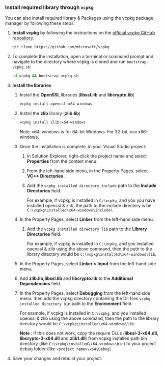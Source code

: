 ### Install required library through `vcpkg`

You can also install required library & Packages using the vcpkg package manager by following these steps:

1. **Install vcpkg** by following the instructions on the [official vcpkg GitHub repository](https://github.com/microsoft/vcpkg).

    ```sh
    git clone https://github.com/microsoft/vcpkg
    ```

1. To complete the installation, open a terminal or command prompt and navigate to the directory where vcpkg is
cloned and run `bootstrap-vcpkg.sh`:

    ```sh
    cd vcpkg && bootstrap-vcpkg.sh
    ```

1. **Install the libraries**

    1. Install the **OpenSSL** libraries (**libssl.lib** and **libcrypto.lib**)

        ```sh
        vcpkg install openssl:x64-windows
        ```

    1. Install the **zlib** library (**zlib.lib**)

        ```sh
        vcpkg install zlib:x64-windows
        ```
        Note: x64-windows is for 64-bit Windows. For 32-bit, use x86-windows.

    1. Once the installation is complete, in your Visual Studio project:

        1. In Solution Explorer, right-click the project name and select **Properties** from the context menu.
        1. From the left-hand side menu, in the Property Pages, select **VC++ Directories** .
        1. Add the  `vcpkg installed directory include` path to the **Include Directories** field.

            For example, if vcpkg is installed in `C:\vcpkg`, and you you have installed openssl & zlib, the path to the
            include directory is be `C:\vcpkg\installed\x64-windows\include\`

    1. In the Property Pages, select **Linker** from the left-hand side menu.

        1. Add the  `vcpkg installed directory lib` path to the **Library Directories** field.

             For example, if vcpkg is installed in `C:\vcpkg`, and you installed openssl & zlib using the above command, then the path to the library directory would be `C:\vcpkg\installed\x64-windows\lib`.

    1. In the Property Pages, select **Linker > Input** from the left-hand side menu.
    1. Add **zlib.lib,libssl.lib** and **libcrypto.lib** to the **Additional Dependencies** field.

    1. In the  Property Pages, select **Debugging** from the left-hand side menu. then add the vcpkg directory
   containing the Dll files `vcpkg installed directory bin` path to the **Environment** field.

        For example, if vcpkg is installed in `C:\vcpkg`, and you installed openssl & zlib using the above command, then the path to the library directory would be `C:\vcpkg\installed\x64-windows\lib`.

        **Note** : If this does not work, copy the require DLLs (**libssl-3-x64.dll,
        libcrypto-3-x64.dll** and **zlib1.dll**) from  vcpkg installed path bin directory (like `C:\vcpkg\installed\x64-windows\bin`)  to your project debug folder (like `<project name>\x64\Debug`)

  1. Save your changes and rebuild your project.


